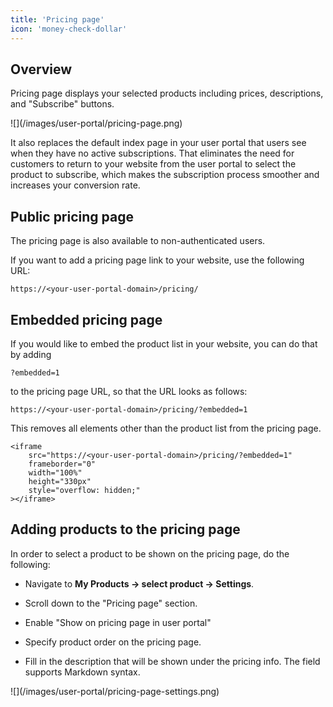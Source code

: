 ```yaml
---
title: 'Pricing page'
icon: 'money-check-dollar'
---
```


## Overview

Pricing page displays your selected products including prices, descriptions, and "Subscribe" buttons.

<Frame caption="Pricing page">
![](/images/user-portal/pricing-page.png)
</Frame>


It also replaces the default index page in your user portal that users see when they have no active subscriptions.
That eliminates the need for customers to return to your website from the user portal to select the product to subscribe, which makes the subscription process smoother and increases your conversion rate.


## Public pricing page

The pricing page is also available to non-authenticated users.

If you want to add a pricing page link to your website, use the following URL:

```
https://<your-user-portal-domain>/pricing/
```

## Embedded pricing page

If you would like to embed the product list in your website, you can do that by adding 

```?embedded=1``` 

to the pricing page URL, so that the URL looks as follows:

```
https://<your-user-portal-domain>/pricing/?embedded=1
```

This removes all elements other than the product list from the pricing page.

```
<iframe
    src="https://<your-user-portal-domain>/pricing/?embedded=1"
    frameborder="0" 
    width="100%" 
    height="330px" 
    style="overflow: hidden;"
></iframe>
```



## Adding products to the pricing page

In order to select a product to be shown on the pricing page, do the following:

* Navigate to **My Products → select product → Settings**.

* Scroll down to the "Pricing page" section.

* Enable "Show on pricing page in user portal"

* Specify product order on the pricing page.

* Fill in the description that will be shown under the pricing info. The field supports Markdown syntax.


<Frame caption="Product settings for pricing page">
![](/images/user-portal/pricing-page-settings.png)
</Frame>